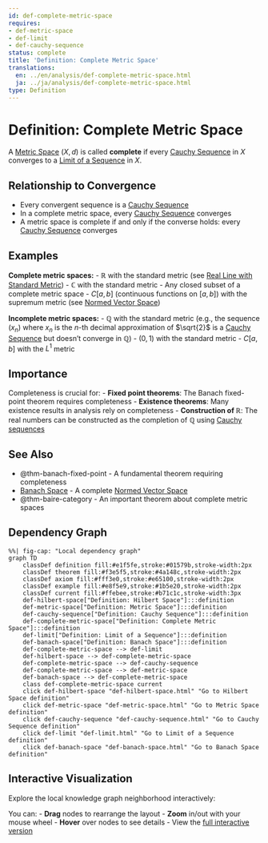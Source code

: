 ```yaml
---
id: def-complete-metric-space
requires:
- def-metric-space
- def-limit
- def-cauchy-sequence
status: complete
title: 'Definition: Complete Metric Space'
translations:
  en: ../en/analysis/def-complete-metric-space.html
  ja: ../ja/analysis/def-complete-metric-space.html
type: Definition
---
```


# Definition: Complete Metric Space {#def-complete-metric-space}

A [Metric Space](../geometry/def-metric-space.qmd) $(X, d)$ is called **complete** if every [Cauchy Sequence](def-cauchy-sequence.qmd) in $X$ converges to a [Limit of a Sequence](def-limit.qmd) in $X$.

## Relationship to Convergence

- Every convergent sequence is a [Cauchy Sequence](def-cauchy-sequence.qmd)
- In a complete metric space, every [Cauchy Sequence](def-cauchy-sequence.qmd) converges
- A metric space is complete if and only if the converse holds: every [Cauchy Sequence](def-cauchy-sequence.qmd) converges

## Examples

**Complete metric spaces:**
- $\mathbb{R}$ with the standard metric (see [Real Line with Standard Metric](ex-real-line-metric.qmd))
- $\mathbb{C}$ with the standard metric
- Any closed subset of a complete metric space
- $C[a,b]$ (continuous functions on $[a,b]$) with the supremum metric (see [Normed Vector Space](def-normed-vector-space.qmd))

**Incomplete metric spaces:**
- $\mathbb{Q}$ with the standard metric (e.g., the sequence $(x_n)$ where $x_n$ is the $n$-th decimal approximation of $\sqrt{2}$ is a [Cauchy Sequence](def-cauchy-sequence.qmd) but doesn't converge in $\mathbb{Q}$)
- $(0, 1)$ with the standard metric
- $C[a,b]$ with the $L^1$ metric

## Importance

Completeness is crucial for:
- **Fixed point theorems**: The Banach fixed-point theorem requires completeness
- **Existence theorems**: Many existence results in analysis rely on completeness
- **Construction of $\mathbb{R}$**: The real numbers can be constructed as the completion of $\mathbb{Q}$ using [Cauchy sequences](def-cauchy-sequence.qmd)

## See Also

- @thm-banach-fixed-point - A fundamental theorem requiring completeness
- [Banach Space](def-banach-space.qmd) - A complete [Normed Vector Space](def-normed-vector-space.qmd)
- @thm-baire-category - An important theorem about complete metric spaces

## Dependency Graph

```mermaid
%%| fig-cap: "Local dependency graph"
graph TD
    classDef definition fill:#e1f5fe,stroke:#01579b,stroke-width:2px
    classDef theorem fill:#f3e5f5,stroke:#4a148c,stroke-width:2px
    classDef axiom fill:#fff3e0,stroke:#e65100,stroke-width:2px
    classDef example fill:#e8f5e9,stroke:#1b5e20,stroke-width:2px
    classDef current fill:#ffebee,stroke:#b71c1c,stroke-width:3px
    def-hilbert-space["Definition: Hilbert Space"]:::definition
    def-metric-space["Definition: Metric Space"]:::definition
    def-cauchy-sequence["Definition: Cauchy Sequence"]:::definition
    def-complete-metric-space["Definition: Complete Metric Space"]:::definition
    def-limit["Definition: Limit of a Sequence"]:::definition
    def-banach-space["Definition: Banach Space"]:::definition
    def-complete-metric-space --> def-limit
    def-hilbert-space --> def-complete-metric-space
    def-complete-metric-space --> def-cauchy-sequence
    def-complete-metric-space --> def-metric-space
    def-banach-space --> def-complete-metric-space
    class def-complete-metric-space current
    click def-hilbert-space "def-hilbert-space.html" "Go to Hilbert Space definition"
    click def-metric-space "def-metric-space.html" "Go to Metric Space definition"
    click def-cauchy-sequence "def-cauchy-sequence.html" "Go to Cauchy Sequence definition"
    click def-limit "def-limit.html" "Go to Limit of a Sequence definition"
    click def-banach-space "def-banach-space.html" "Go to Banach Space definition"
```

## Interactive Visualization

Explore the local knowledge graph neighborhood interactively:

::: {.graph-viz data-id="def-complete-metric-space" data-width="700" data-height="500"}
:::

You can:
- **Drag** nodes to rearrange the layout
- **Zoom** in/out with your mouse wheel
- **Hover** over nodes to see details
- View the [full interactive version](../../output/interactive/def-complete-metric-space.html){target="_blank"}
